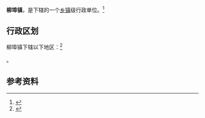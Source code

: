 {{中国乡级行政区|37/01/12/103/000}}

'''柳埠镇'''，是{{PRC admin/fullname|37/01/12/103/000|3}}下辖的一个[[乡镇|乡镇]]级行政单位。<ref>{{PRC admin/ref sgc|{{PRC admin/parent|37/01/12/103/000}}}}</ref>

== 行政区划 ==

柳埠镇下辖以下地区：<ref>{{PRC admin/ref sgc|37/01/12/103/000}}</ref>

{{PRC admin/children|37/01/12/103/000}}。

== 参考资料 ==

{{reflist}}

{{行政区划小作品}}
{{PRC admin/navcat|37/01/12/103/000}}